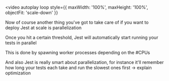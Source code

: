 

<Invert>

<video
  autoplay
  loop
  style={{ maxWidth: '100%', maxHeight: '100%', objectFit: 'scale-down' }}
>
  <source src={jestParallelization} type="video/webm" />
</video>

</Invert>

<Notes>

Now of course another thing you've got to take care of if you want to deploy Jest at scale is parallelization

Once you hit a certain threshold, Jest will automatically start running your tests in parallel

This is done by spawning worker processes depending on the #CPUs

And also Jest is really smart about parallelization, for instance it'll remember how long your tests each take and run the slowest ones first -> explain optimization

</Notes>
